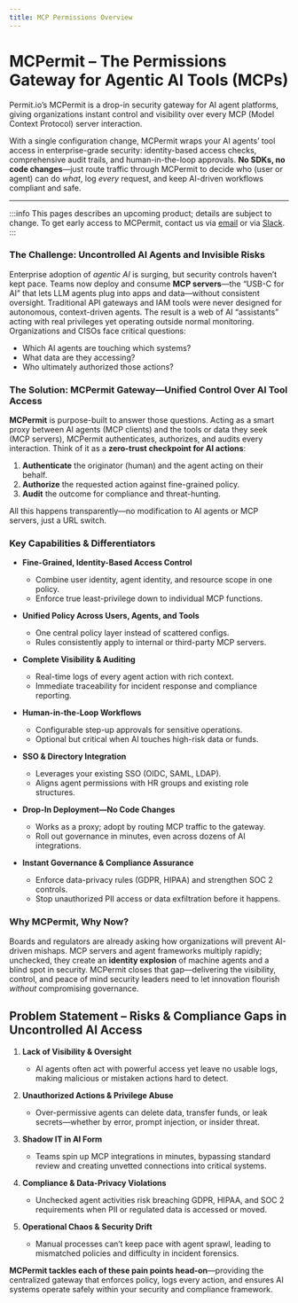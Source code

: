 ```yaml
---
title: MCP Permissions Overview
---
```


# MCPermit – The Permissions Gateway for Agentic AI Tools (MCPs)

Permit.io’s MCPermit is a drop-in security gateway for AI agent platforms, giving organizations instant control and visibility over every MCP (Model Context Protocol) server interaction.

With a single configuration change, MCPermit wraps your AI agents’ tool access in enterprise-grade security: identity-based access checks, comprehensive audit trails, and human-in-the-loop approvals. **No SDKs, no code changes**—just route traffic through MCPermit to decide who (user or agent) can do *what*, log *every* request, and keep AI-driven workflows compliant and safe.

---

:::info
This pages describes an upcoming product; details are subject to change.
To get early access to MCPermit, contact us via [email](mailto:support@permit.io) or via [Slack](https://io.permit.io/slack).
:::


### The Challenge: Uncontrolled AI Agents and Invisible Risks  

Enterprise adoption of *agentic AI* is surging, but security controls haven’t kept pace. Teams now deploy and consume **MCP servers**—the “USB-C for AI” that lets LLM agents plug into apps and data—without consistent oversight. Traditional API gateways and IAM tools were never designed for autonomous, context-driven agents. The result is a web of AI “assistants” acting with real privileges yet operating outside normal monitoring.  
Organizations and CISOs face critical questions:

* Which AI agents are touching which systems?  
* What data are they accessing?  
* Who ultimately authorized those actions?

### The Solution: MCPermit Gateway—Unified Control Over AI Tool Access  

**MCPermit** is purpose-built to answer those questions. Acting as a smart proxy between AI agents (MCP clients) and the tools or data they seek (MCP servers), MCPermit authenticates, authorizes, and audits every interaction. Think of it as a **zero-trust checkpoint for AI actions**:

1. **Authenticate** the originator (human) and the agent acting on their behalf.  
2. **Authorize** the requested action against fine-grained policy.  
3. **Audit** the outcome for compliance and threat-hunting.

All this happens transparently—no modification to AI agents or MCP servers, just a URL switch.

### Key Capabilities & Differentiators

- **Fine-Grained, Identity-Based Access Control**  
  * Combine user identity, agent identity, and resource scope in one policy.  
  * Enforce true least-privilege down to individual MCP functions.

- **Unified Policy Across Users, Agents, and Tools**  
  * One central policy layer instead of scattered configs.  
  * Rules consistently apply to internal or third-party MCP servers.

- **Complete Visibility & Auditing**  
  * Real-time logs of every agent action with rich context.  
  * Immediate traceability for incident response and compliance reporting.

- **Human-in-the-Loop Workflows**  
  * Configurable step-up approvals for sensitive operations.  
  * Optional but critical when AI touches high-risk data or funds.

- **SSO & Directory Integration**  
  * Leverages your existing SSO (OIDC, SAML, LDAP).  
  * Aligns agent permissions with HR groups and existing role structures.

- **Drop-In Deployment—No Code Changes**  
  * Works as a proxy; adopt by routing MCP traffic to the gateway.  
  * Roll out governance in minutes, even across dozens of AI integrations.

- **Instant Governance & Compliance Assurance**  
  * Enforce data-privacy rules (GDPR, HIPAA) and strengthen SOC 2 controls.  
  * Stop unauthorized PII access or data exfiltration before it happens.

### Why MCPermit, Why Now?  

Boards and regulators are already asking how organizations will prevent AI-driven mishaps. MCP servers and agent frameworks multiply rapidly; unchecked, they create an **identity explosion** of machine agents and a blind spot in security. MCPermit closes that gap—delivering the visibility, control, and peace of mind security leaders need to let innovation flourish *without* compromising governance.


## Problem Statement – Risks & Compliance Gaps in Uncontrolled AI Access

1. **Lack of Visibility & Oversight**  
   * AI agents often act with powerful access yet leave no usable logs, making malicious or mistaken actions hard to detect.

2. **Unauthorized Actions & Privilege Abuse**  
   * Over-permissive agents can delete data, transfer funds, or leak secrets—whether by error, prompt injection, or insider threat.

3. **Shadow IT in AI Form**  
   * Teams spin up MCP integrations in minutes, bypassing standard review and creating unvetted connections into critical systems.

4. **Compliance & Data-Privacy Violations**  
   * Unchecked agent activities risk breaching GDPR, HIPAA, and SOC 2 requirements when PII or regulated data is accessed or moved.

5. **Operational Chaos & Security Drift**  
   * Manual processes can’t keep pace with agent sprawl, leading to mismatched policies and difficulty in incident forensics.

**MCPermit tackles each of these pain points head-on**—providing the centralized gateway that enforces policy, logs every action, and ensures AI systems operate safely within your security and compliance framework.


